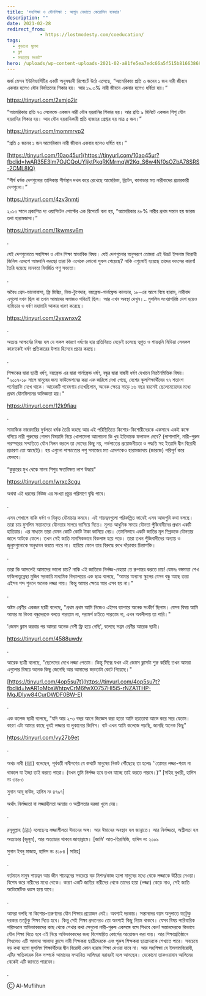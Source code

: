 ```yaml
---
title: 'সহশিক্ষা ও যৌনশিক্ষা : আগুন নেভাতে কেরোসিন ব্যবহার'
description: ""
date: 2021-02-28
redirect_from: 
            - https://lostmodesty.com/coeducation/
tags: 
  - কুড়ানো মুক্তো
  - ব্লগ
  - সভ্যতার সংকট"
hero: /uploads/wp-content-uploads-2021-02-a81fe5ea7edc66a5f515b81663868d65-1.jpg
---
```

জর্জ মেসন ইউনিভার্সিটির একটি অনুসন্ধানী রিপোর্টে উঠে এসেছে, “আমেরিকায় প্রতি ৩ জনের ১ জন নারী জীবনে একবার হলেও যৌন নির্যাতনের শিকার হয়। আর ১৯.৩% নারী জীবনে একবার হলেও ধর্ষিতা হয়।”

<https://tinyurl.com/2xmjo2ir>

“আমেরিকায় প্রতি ৭৩ সেকেন্ডে একজন নারী যৌন হয়রানির শিকার হয়। আর প্রতি ৯ মিনিটে একজন শিশু যৌন হয়রানির শিকার হয়। আর যৌন হয়রানিকারী প্রতি হাজারে গ্রেপ্তার হয় মাত্র ৫ জন।”

<https://tinyurl.com/mommrvp2>

“প্রতি ৫ জনের ১ জন আমেরিকান নারী জীবনে একবার হলেও ধর্ষিত হয়।”

[https://tinyurl.com/10ao45ur](https://tinyurl.com/10ao45ur?fbclid=IwAR35E3Im7OJCQoUYIjktPkqRKMrmqW2Kq_S6w4Nf0sOZbA78SRS-2CML8IQ)

“শীর্ষ ধর্ষক দেশগুলোর তালিকায় শীর্ষস্থান দখল করে রেখেছে আমেরিকা, ব্রিটেন, কানাডার মত নারীবাদের প্রচারকারী দেশগুলো।”

<https://tinyurl.com/4zv3nmtj>

২০১৩ সালে প্রকাশিত দ্য ওয়াশিংটন পোস্টের এক রিপোর্টে বলা হয়, “আমেরিকার ৪৮% নারীর প্রথম সন্তান হয় জারজ তথা হারামজাদা।”

<https://tinyurl.com/1kwmsv6m>

.

যেই দেশগুলোতে সহশিক্ষা ও যৌন শিক্ষা স্বাভাবিক বিষয়। যেই দেশগুলোর অনুসরণে তোমরা এই উদ্ভট ইসলাম বিরোধী জিনিস এদেশে আমদানি করছো তারা কি এথেকে কোনো সুফল পেয়েছে? নাকি এগুলোই হয়েছে তাদের ধ্বংসের কারণ! তৈরি হয়েছে মানবতা বিবর্জিত পশু সভ্যতা।

.

অবৈধ প্রেম-ভালোবাসা, ফ্রি মিক্সিং, লিভ-টুগেদার, বয়ফ্রেন্ড-গার্লফ্রেন্ড কালচার, ১৮-এর আগে বিয়ে হারাম, নারীবাদ এগুলো যখন ছিল না তখন আমাদের সমাজও পবিত্রই ছিল। আর এখন অবস্থা দেখুন।.. মুসলিম সংখ্যাগরিষ্ঠ দেশ হয়েও ব্যভিচার ও ধর্ষণ মহামারি আকার ধারণ করেছে।

<https://tinyurl.com/2yswnxv2>

.

অত্যন্ত আশ্চর্যের বিষয় হল যে সকল কারণে ধর্ষণের হার প্রতিনিয়ত বেড়েই চলেছে ত্বগুত ও শায়ত্বনি মিডিয়া সেসকল কারণকেই ধর্ষণ প্রতিকারের উপায় হিসেবে প্রচার করছে।

.

শিক্ষকের দ্বারা ছাত্রী ধর্ষণ, বয়ফ্রেন্ড এর দ্বারা গার্লফ্রেন্ড ধর্ষণ, বন্ধুর দ্বারা বান্ধবী ধর্ষণ যেখানে নিত্তনৈমিত্তিক বিষয়। "২০১৭-১৮ সালে মানুষের জন্য ফাউন্ডেশনের করা এক জরিপে দেখা গেছে, দেশের স্কুলশিক্ষার্থীদের ৭৭ শতাংশ পর্নোগ্রাফি দেখে থাকে। আরেকটি গবেষণায় দেখেছিলাম, অনেক ক্ষেত্রে সাড়ে ১৬ বছর বয়সেই ছেলেমেয়েদের মধ্যে প্রথম যৌনমিলনের অভিজ্ঞতা হয়।"

<https://tinyurl.com/12k9fiau>

.

সামাজিক নজরদারির দুর্বলতা ধর্ষক তৈরি করছে আর এই পরিস্থিতিতে কিশোর-কিশোরীদেরকে একসাথে একই কক্ষে বসিয়ে নারী পুরুষের গোপন বিষয়াদি নিয়ে খোলামেলা আলোচনা কি খুব ইতিবাচক ফলাফল দেবে? (পাশাপাশি, নারী-পুরুষ পরস্পরের সম্মতিতে যৌন মিলন করলে তা দোষের কিছু নয়, গর্ভপাতের প্রয়োজনীয়তা ও পদ্ধতি সহ ইত্যাদি দ্বীন বিরোধী প্রচারণা তো আছেই)। হয় এগুলো পাশ্চাত্যের পশু সমাজের মত এদেশকেও হারামজাদায় (জারজে) পরিপূর্ণ করে ফেলবে।

“কুকুরের মুখ থেকে মানব শিশুর ক্ষতবিক্ষত লাশ উদ্ধার"

<https://tinyurl.com/wrxc3cgu>

অথবা এই ধরনের নিউজ এর সংখ্যা প্রচুর পরিমাণে বৃদ্ধি পাবে।

.

এসব শেখালে নাকি ধর্ষণ ও বিকৃত যৌনাচার কমবে। এই শায়ত্বনগুলো পরিকল্পিত ভাবেই এসব আজগুবি কথা বলছে। তারা চায় মুসলিম সন্তানদের যৌনতার সাগরে ভাসিয়ে দিতে। মূলত আধুনিক সময়ে যৌনতা পুঁজিবাদীদের প্রধান একটি হাতিয়ার। এর মাধ্যমে তারা যেমন কোটি কোটি টাকা কামিয়ে নেয়। তেমনিভাবে একটি জাতির মূল স্প্রিডকে যৌনতার জালে আটকে ফেলে। তখন সেই জাতি মানসিকভাবে বিকলাঙ্গ হয়ে পড়ে। তারা তখন পুঁজিবাদীদের অন্যায় ও জুলুমগুলোকে অনুধাবন করতে পারে না। হারিয়ে ফেলে তার বিরুদ্ধে রুখে দাঁড়াবার চিন্তাশক্তি।

.

তারা কি আসলেই আমাদের ভালো চায়? নাকি এই জাতিকে নির্লজ্জ-বেহায়া তে রুপান্তর করতে চায়! যেমনঃ বঙ্গমাতা শেখ ফজিলাতুন্নেছা মুজিব সরকারি মাধ্যমিক বিদ্যালয়ের এক ছাত্র বলেছে, "আমার অন্যান্য স্কুলের যেসব বন্ধু আছে তারা এইসব শব্দ শুনলে অনেক লজ্জা পায়। কিন্তু আমার ক্ষেত্রে আর এসব হয় না।"

.

অষ্টম শ্রেণীর একজন ছাত্রী বলেছে, "প্রথম প্রথম আমি নিজেও এইসব ব্যাপারে অনেক সংকীর্ণ ছিলাম। যেসব বিষয় আমি আমার মা কিংবা বন্ধুদেরকে বলতে পারতাম না, পরামর্শ চাইতে পারতাম না, এখন অবলীলায় তা পারি।"

'জেমস ক্লাস করবার পর আমরা অনেক বেশী ফ্রি হয়ে গেছি', বলেছে সপ্তম শ্রেণীর আরেক ছাত্রী।

<https://tinyurl.com/4588uwdy>

.

আরেক ছাত্রী বলেছে, "ছেলেদের দেখে লজ্জা পেতাম। কিন্তু সিক্সে যখন এই জেমস ক্লাসটা শুরু করিছি তখন আমরা এগুলোর বিষয়ে অনেক কিছু জেনেছি আর আমাদের জড়তাটা কেটে গিয়েছে।"

[https://tinyurl.com/4op5su7t](https://tinyurl.com/4op5su7t?fbclid=IwAR1oMbsWhtpyCrM6fwXO757HI5i5-rNZA1THP-MgJDIyw84CurDWDF0BW-E)

.

এক কলেজ ছাত্রী বলেছে, "যদি আর ২-৩ বছর আগে জিজ্ঞেস করা হতো আমি হয়তোবা আস্তে করে সরে যেতাম। কারণ এটা আমার কাছে খুবই লজ্জার বা লুকানোর জিনিস। বাট এখন আমি কলেজে পড়ছি, জানছি অনেক কিছু"

<https://tinyurl.com/vy27b9et>

.

অথচ নাবী (ﷺ) বলেছেন, পূর্ববর্তী নাবীগণের যে কথাটি মানুষের নিকট পৌঁছেছে তা হলোঃ ‘‘তোমার লজ্জা-শরম না থাকলে যা ইচ্ছা তাই করতে পারো। (যখন তুমি নির্লজ্জ হবে তখন যাচ্ছে তাই করতে পারবে।)’’ \[সহিহ বুখারী, হাদিস নং ৩৪৮৩

সুনান আবূ দাউদ, হাদিস নং ৪৭৯৭]

অর্থাৎ নির্লজ্জতা বা লজ্জাহীনতা অন্যায় ও অশ্লীলতার দরজা খুলে দেয়।

.

রসূলুল্লাহ (ﷺ) বলেছেনঃ লজ্জাশীলতা ঈমানের অঙ্গ। আর ঈমানের অবস্থান হল জান্নাতে। আর নির্লজ্জতা, অশ্লীলতা হল অত্যাচার (জুলুম), আর অত্যাচার থাকবে জাহান্নামে। \[জামি’ আত-তিরমিজি, হাদিস নং ২০০৯

সুনান ইবনু মাজাহ, হাদিস নং ৪১৮৪ | সহিহ]

.

বর্তমানে মানুষ শায়ত্বন আর জীন শায়ত্বনের সবচেয়ে বড় মিশন/কাজ হলো মানুষের মধ্যে থেকে লজ্জাকে উঠিয়ে নেওয়া। বিশেষ করে নারীদের মধ্যে থেকে। কারণ একটি জাতির নারীদের থেকে তাদের হায়া (লজ্জা) কেড়ে নাও, সেই জাতি অটোমেটিক ধ্বংস হয়ে যাবে।

.

আমরা বলছি না কিশোর-তরুণদের যৌন শিক্ষার প্রয়োজন নেই। অবশ্যই দরকার। সন্তানদের বয়স অনুপাতে যতটুকু দরকার ততটুকু শিক্ষা দিতে হবে। কিন্তু সেই শিক্ষা প্রদানেরও তো অবশ্যই কিছু নিয়ম থাকবে। যেসব বিষয় পারিবারিক পরিমণ্ডলে অভিভাবকদের কাছ থেকে শেখার কথা সেগুলো নারী-পুরুষ একসঙ্গে বসে শিখবে কেন! সন্তানদেরকে কিভাবে যৌন শিক্ষা দিতে হবে এই নিয়ে অভিভাবকদের জন্য বিশেষায়িত কোর্সের আয়োজন করা যায়। আর শিক্ষাপ্রতিষ্ঠানে শিখলেও এটি আলাদা আলাদা ক্লাসে নারী শিক্ষকরা ছাত্রীদেরকে এবং পুরুষ শিক্ষকরা ছাত্রদেরকে শেখাতে পারে। সবচেয়ে বড় কথা হলো মুসলিম শিক্ষার্থীদের দ্বীন বিরোধী কোন হারাম শিক্ষা দেওয়া যাবে না। আর সহশিক্ষা যে ইসলামবিরোধী, এটির ক্ষতিকারক দিক সম্পর্কে আমাদের সম্মানিত আলিমরা বরাবরই বলে আসছেন। যেকোনো তাকওয়াবান আলিমের থেকেই এটি জানতে পারবেন।

.

Ⓒ Al-Muflihun
